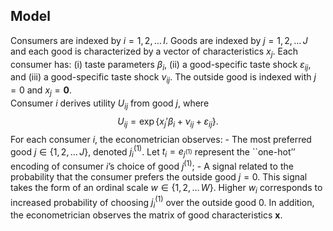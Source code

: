 ## Model {#sec-model}

Consumers are indexed by $i=1,2,\ldots\,I$. Goods are indexed by $j=1,2,\ldots\,J$ and each good is characterized by a vector of characteristics $x_j$. Each consumer has: (i) taste parameters $\beta_i$, (ii) a good-specific taste shock $\varepsilon_{ij}$, and (iii) a good-specific taste shock $\nu_{ij}$. The outside good is indexed with $j=0$ and $x_j = \mathbf{0}$.        
Consumer $i$ derives utility $U_{ij}$ from good $j$, where
$$
    U_{ij} = \exp\left\lbrace {x_j}' \beta_{i} + \nu_{ij} + \varepsilon_{ij} \right\rbrace.
$$
For each consumer $i$, the econometrician observes:
- The most preferred good $j \in \left\lbrace 1, 2, \ldots\,J\right\rbrace$, denoted $j_i^{(1)}$. Let $t_i = e_{j^{(1)}}$ represent the ``one-hot'' encoding of consumer $i$'s choice of good $j^{(1)}$;
- A signal related to the probability that the consumer prefers the outside good $j=0$. This signal takes the form of an ordinal scale $w\in{}\left\lbrace1,2,\ldots\,W\right\rbrace$. Higher $w_i$ corresponds to increased probability of choosing $j_i^{(1)}$ over the outside good 0.
In addition, the econometrician observes the matrix of good characteristics $\bm{x}$.
